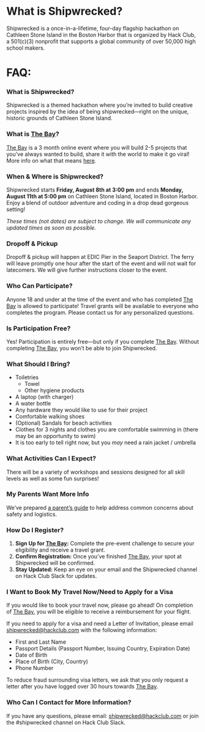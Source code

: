 # What is Shipwrecked?

Shipwrecked is a once-in-a-lifetime, four-day flagship hackathon on Cathleen Stone Island in the Boston Harbor that is organized by Hack Club, a 501(c)(3) nonprofit that supports a global community of over 50,000 high school makers. 

# FAQ:

### **What is Shipwrecked?**

Shipwrecked is a themed hackathon where you’re invited to build creative projects inspired by the idea of being shipwrecked—right on the unique, historic grounds of Cathleen Stone Island.

### **What is [The Bay](/info/the-bay)?**

[The Bay](/info/the-bay) is a 3 month online event where you will build 2-5 projects that you’ve always wanted to build, share it with the world to make it go viral\! More info on what that means [here](/info/go-viral).

### **When & Where is Shipwrecked?**

Shipwrecked starts **Friday, August 8th at 3:00 pm** and ends **Monday, August 11th at 5:00 pm** on Cathleen Stone Island, located in Boston Harbor. Enjoy a blend of outdoor adventure and coding in a drop dead gorgeous setting\!

*These times (not dates) are subject to change. We will communicate any updated times as soon as possible.*

### **Dropoff & Pickup**

Dropoff & pickup will happen at EDIC Pier in the Seaport District. The ferry will leave promptly one hour after the start of the event and will not wait for latecomers. We will give further instructions closer to the event.

### **Who Can Participate?**

Anyone 18 and under at the time of the event and who has completed [The Bay](/info/the-bay) is allowed to participate\! Travel grants will be available to everyone who completes the program. Please contact us for any personalized questions.

### **Is Participation Free?**

Yes\! Participation is entirely free—but only if you complete [The Bay](/info/the-bay). Without completing [The Bay](/info/the-bay), you won’t be able to join Shipwrecked.

### **What Should I Bring?**

* Toiletries  
  * Towel  
  * Other hygiene products  
* A laptop (with charger)  
* A water bottle  
* Any hardware they would like to use for their project  
* Comfortable walking shoes   
* (Optional) Sandals for beach activities  
* Clothes for 3 nights and clothes you are comfortable swimming in (there may be an opportunity to swim)
* It is too early to tell right now, but you *may* need a rain jacket / umbrella

### **What Activities Can I Expect?**

There will be a variety of workshops and sessions designed for all skill levels as well as some fun surprises\!

### **My Parents Want More Info**

We’ve prepared [a parent’s guide](/info/for-parents) to help address common concerns about safety and logistics.

### **How Do I Register?**

1. **Sign Up for [The Bay](/info/the-bay):** Complete the pre-event challenge to secure your eligibility and receive a travel grant.  
2. **Confirm Registration:** Once you’ve finished [The Bay](/info/the-bay), your spot at Shipwrecked will be confirmed.   
3. **Stay Updated:** Keep an eye on your email and the Shipwrecked channel on Hack Club Slack for updates.

### **I Want to Book My Travel Now/Need to Apply for a Visa**

If you would like to book your travel now, please go ahead\! On completion of [The Bay](/info/the-bay), you will be eligible to receive a reimbursement for your flight. 

If you need to apply for a visa and need a Letter of Invitation, please email [shipwrecked@hackclub.com](mailto:shipwrecked@hackclub.com) with the following information: 

* First and Last Name  
* Passport Details (Passport Number, Issuing Country, Expiration Date)   
* Date of Birth  
* Place of Birth (City, Country)  
* Phone Number

To reduce fraud surrounding visa letters, we ask that you only request a letter after you have logged over 30 hours towards [The Bay](/info/the-bay). 

### **Who Can I Contact for More Information?**

If you have any questions, please email: [shipwrecked@hackclub.com](mailto:shipwrecked@hackclub.com) or join the \#shipwrecked channel on Hack Club Slack.